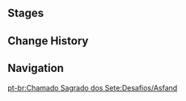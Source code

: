 {{Description|Certified player Asfand. As the advisor of the Corps of Thirty, his skills at cards are as seasoned as that which defines his usual work.|[[Map]] description}}
{{Genius Invokation TCG Character Stages Intro}}

==Stages==
{{Genius Invokation TCG Stages/Detailed|Asfand}}

==Change History==
{{Change History|3.3}}

==Navigation==
{{Genius Invokation TCG Stages Navbox}}
[[pt-br:Chamado Sagrado dos Sete:Desafios/Asfand]]